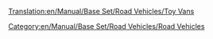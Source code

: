 [[Translation:en/Manual/Base Set/Road Vehicles/Toy Vans]]

{{en/RoadVehicle|name     = MightyMover Toy Van
  |img      = en/Archive/Old 32bpp/MightyMover Toy.png
  |price    = £4,797 ($9,594)
  |speed    = 30 mph (48 km/h)
  |annual   = £421 ($842)
  |designed = 1935
  |life     = 15
  |capacity = 17 [[en/Manual/Base Set/Cargos/Toys]]
}}
{{en/RoadVehicle|name     = Powernaught Toy Van
  |img      = en/Archive/Old 32bpp/Powernaught Toy.png
  |price    = £6,027 ($12,054)
  |speed    = 55 mph (88 km/h)
  |annual   = £787 ($1574)
  |designed = 1978
  |life     = 15
  |capacity = 19 [[en/Manual/Base Set/Cargos/Toys]]
}}
{{en/RoadVehicle|name     = Wizzow Toy Van
  |img      = en/Archive/Old 32bpp/Wizzow Toy.png
  |price    = £6,437 ($12,874)
  |speed    = 70 mph (112 km/h)
  |annual   = £1,125 ($2,250)
  |designed = 2015
  |life     = 15
  |capacity = 22 [[en/Manual/Base Set/Cargos/Toys]]
}}
[[Category:en/Manual/Base Set/Road Vehicles/Road Vehicles]]